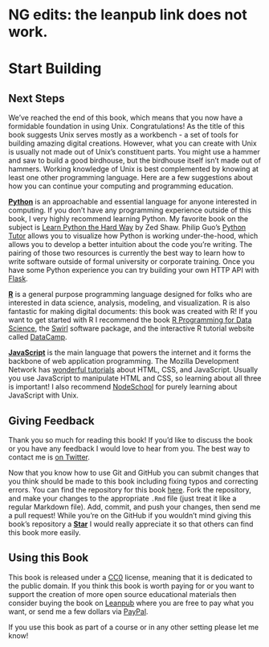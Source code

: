 # NG edits: the leanpub link does not work. 
# Start Building

## Next Steps

We've reached the end of this book, which means that you now have a formidable
foundation in using Unix. Congratulations! As the title of this book suggests
Unix serves mostly as a workbench - a set of tools for building amazing digital
creations. However, what you can create with Unix is usually not made out of
Unix's constituent parts. You might use a hammer and saw to build a good
birdhouse, but the birdhouse itself isn't made out of hammers. Working knowledge
of Unix is best complemented by knowing at least one other programming language.
Here are a few suggestions about how you can continue your computing and
programming education.

[**Python**](https://www.python.org/) is an approachable and essential language
for anyone interested in computing. If you don't have any programming experience
outside of this book, I very highly recommend learning Python. My favorite book
on the subject is [Learn Python the Hard Way](https://learnpythonthehardway.org/book/)
by Zed Shaw. Philip Guo's [Python Tutor](http://pythontutor.com/) allows you to
visualize how Python is working under-the-hood, which allows you to develop a
better intuition about the code you're writing. The pairing of those two
resources is currently the best way to learn how to write software outside of
formal university or corporate training. Once you have some Python experience
you can try building your own HTTP API with [Flask](http://flask.pocoo.org/).

[**R**](https://www.r-project.org/) is a general purpose programming language
designed for folks who are interested in data science, analysis, modeling, and
visualization. R is also fantastic for making digital documents: this book was
created with R! If you want to get started with R I recommend the book 
[R Programming for Data Science](https://leanpub.com/rprogramming), the
[Swirl](http://swirlstats.com/) software package, and the interactive R
tutorial website called [DataCamp](https://www.datacamp.com/).

[**JavaScript**](https://developer.mozilla.org/en-US/docs/Web/JavaScript) is 
the main language that powers the internet and it forms the backbone of web
application programming. The Mozilla Development Network has 
[wonderful tutorials](https://developer.mozilla.org/en-US/docs/Web/Tutorials)
about HTML, CSS, and JavaScript. Usually you use JavaScript to manipulate
HTML and CSS, so learning about all three is important! I also recommend
[NodeSchool](https://nodeschool.io/) for purely learning about JavaScript with
Unix.

## Giving Feedback

Thank you so much for reading this book! If you'd like to discuss the book or
you have any feedback I would love to hear from you. The best way to contact me
is [on Twitter](https://twitter.com/seankross).

Now that you know how to use Git and GitHub you can submit changes that you
think should be made to this book including fixing typos and correcting errors.
You can find the repository for this book
[here](https://github.com/seankross/the-unix-workbench). Fork the repository,
and make your changes to the appropriate `.Rmd` file (just treat it like a
regular Markdown file). Add, commit, and push your changes, then send me a pull
request! While you're on the GitHub if you wouldn't mind giving this book's
repository a [**Star**](https://github.com/seankross/the-unix-workbench) I 
would really appreciate it so that others can find this book more easily.

## Using this Book

This book is released under a [CC0](https://creativecommons.org/publicdomain/zero/1.0/) 
license, meaning that it is dedicated to the public domain. If you think this
book is worth paying for or you want to support the creation of more open source 
educational materials then consider buying the book 
on [Leanpub](https://leanpub.com/unix) where you are free to pay 
what you want, or send me a few dollars via [PayPal](https://www.paypal.me/seankross/5).

If you use this book as part of a course or in any other setting please let me
know!
